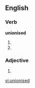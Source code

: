 ==English==
===Verb===
'''unionised'''

# {{past of|[[unionise]]}}
# {{alternative spelling of|[[unionized]]}}

===Adjective===
{{en-adj}}

# {{alternative spelling of|[[unionized]]}}

[[vi:unionised]]